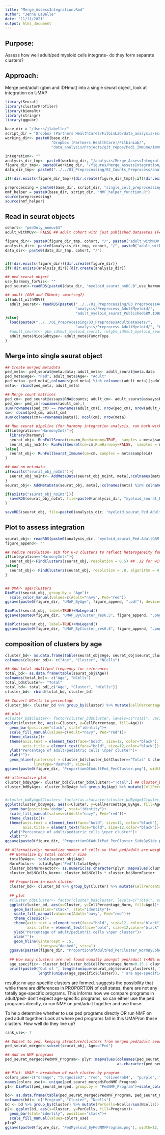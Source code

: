 ```yaml
---
title: "Merge_AssessIntegration.Rmd"
author: "Jenna LaBelle"
date: "11/11/2021"
output: html_document
---
```


## Purpose:
Assess how well adult/ped myeloid cells integrate- do they form separate clusters?

## Approach:
Merge ped/adult (gbm and IDHmut) into a single seurat object, look at integration on UMAP

```r
library(Seurat) 
library(clusterProfiler)
library(biomaRt)
library(stringr)
library(ggpubr)

base_dir = "/Users/jlabelle/"
script_dir = "Dropbox (Partners HealthCare)/FilbinLab/data_analysis/Scripts/"
working_dir<- paste0(base_dir, 
                     "Dropbox (Partners HealthCare)/FilbinLab/",
                     "data_analysis/Projects/git_repos/Pedi_Immune/ImmuneCellAnalysis/02b_Myeloid/03_CompareToAdult/")

integration<- ""
analysis_dir_tmp<- paste0(working_dir, "/analysis/Merge_AssessIntegration/", integration)
figure_dir_tmp<- paste0(working_dir, "/figures/Merge_AssessIntegration/", integration)
data_dir_tmp<- paste0("../../01_Preprocessing/02_Counts_Preprocess/analysis/detailed_annotation/",integration)

if(!dir.exists(figure_dir_tmp)){dir.create(figure_dir_tmp)};if(!dir.exists(analysis_dir_tmp)){dir.create(analysis_dir_tmp)}

preprocessing = paste0(base_dir, script_dir, "single_cell_preprocessing_helper_functions.R")
nmf_helper = paste0(base_dir, script_dir, "NMF_helper_function.R")
source(preprocessing)
source(nmf_helper)

```

## Read in seurat objects
```r
cohort<- "pedOnly_nomuv63"
adult_withMUV<- FALSE ## adult cohort with just published datasetes (FALSE) or with our 4 adult samples (TRUE)

figure_dir<- paste0(figure_dir_tmp, cohort, "/", paste0("adult_withMUV.", adult_withMUV), "/")
analysis_dir<- paste0(analysis_dir_tmp, cohort, "/", paste0("adult_withMUV.", adult_withMUV), "/")
data_dir<- paste0(data_dir_tmp, cohort, "/")


if(!dir.exists(figure_dir)){dir.create(figure_dir)}
if(!dir.exists(analysis_dir)){dir.create(analysis_dir)}

## ped seurat object
use_harmony_forVis<- ""
ped_seurat<-readRDS(paste0(data_dir, "myeloid_seurat_noDC.B",use_harmony_forVis, ".Rds"))

## adult (GBM and IDHmut; smartseq2)
if(adult_withMUV){
  adult_seurat<- readRDS(paste0("../../01_Preprocessing/03_PreprocessAdultDatasets/", 
                                "analysis/Preprocess_AdultMyeloid/",
                                "adult_myeloid_seurat_PublishedGBM.IDHmut.Filbin.Rds"))
}else{
  load(paste0("../../01_Preprocessing/03_PreprocessAdultDatasets/", 
                                "analysis/Preprocess_AdultMyeloid/", "GBMNeftel_IDHmut2018_myeloid_merged_seurat.Robj"))
  #adult_seurat<- gbm_idhmut_myeloid_seurat; rm(gbm_idhmut_myeloid_seurat)
  adult_meta$NiceSubtype<- adult_meta$TumorType
}

```

## Merge into single seurat object
```r
## Create merged metadata
ped_meta<- ped_seurat@meta.data; adult_meta<- adult_seurat@meta.data
ped_meta$Age<- "Ped"; adult_meta$Age<- "Adult"
ped_meta<- ped_meta[,colnames(ped_meta) %in% colnames(adult_meta)];adult_meta<- adult_meta[,colnames(adult_meta) %in% colnames(ped_meta)]
meta<- rbind(ped_meta, adult_meta)

## Merge count matrices
ped_cm<- ped_seurat@assays$RNA@counts; adult_cm<- adult_seurat@assays$RNA@counts
ped_cm<- ped_cm[rownames(adult_cm),]
sum(rownames(ped_cm) == rownames(adult_cm)); nrow(ped_cm); nrow(adult_cm)
cm<- cbind(ped_cm, adult_cm)
sum(colnames(cm)==rownames(meta)); ncol(cm); nrow(meta)

## Run seurat pipeline (for harmony integration analysis, run both with and without integration. Want to know if cells still don't cluster by age even without any integration)
if(integration=="HarmonyInt/"){
  library(harmony)
  seurat_obj<- RunFullSeurat(cm=cm,RunHarmony=TRUE,  samples = meta$sampleid)
  seurat_obj_noInt<- RunFullSeurat(cm=cm,RunHarmony=FALSE,  samples = meta$sampleid)
}else{
  seurat_obj<- RunFullSeurat_Immune(cm=cm, samples = meta$sampleid)
}

## Add on metadata
if(exists("seurat_obj_noInt")){
  seurat_obj_noInt<- AddMetaData(seurat_obj_noInt, meta[,!colnames(meta) %in% colnames(seurat_obj_noInt@meta.data)])
}
seurat_obj<- AddMetaData(seurat_obj, meta[,!colnames(meta) %in% colnames(seurat_obj@meta.data)])

if(exists("seurat_obj_noInt")){
  saveRDS(seurat_obj_noInt, file=paste0(analysis_dir, "myeloid_seurat_Ped.AdultGBM.IDHMut_merged_noInt.Rds"))
}

saveRDS(seurat_obj, file=paste0(analysis_dir, "myeloid_seurat_Ped.AdultGBM.IDHMut_merged.Rds"))
```

## Plot to assess integration
```r
seurat_obj<- readRDS(paste0(analysis_dir, "myeloid_seurat_Ped.AdultGBM.IDHMut_merged.Rds"))
figure_append<- ""

## reduce resolution- aim for 6-8 clusters to reflect heterogeneity found in NMF/Liger
if(integration=="HarmonyInt/"){
  seurat_obj<-FindClusters(seurat_obj, resolution = 0.5) ## .32 for without integration
}else{
  seurat_obj<- FindClusters(seurat_obj, resolution = .8, algorithm = 4, random.seed = 100)
}


## UMAP- age/clusters
DimPlot(seurat_obj, group.by = "Age")+
  scale_color_manual(values=c(Adult="navy", Ped="red"))
ggsave(paste0(figure_dir, "UMAP_ByAge", figure_append, ".pdf"), device="pdf", width=6, height=5)

DimPlot(seurat_obj, label=TRUE)+NoLegend()
ggsave(paste0(figure_dir, "UMAP_ByCluster_res0.5", figure_append, ".png"), width=6, height=6)

DimPlot(seurat_obj, label=TRUE)+NoLegend()
ggsave(paste0(figure_dir, "UMAP_ByCluster_res0.8", figure_append, ".png"), width=6, height=6)
```

## composition of clusters by age
```r
cluster_bd<- as.data.frame(table(seurat_obj$Age, seurat_obj$seurat_clusters))
colnames(cluster_bd)<- c("Age", "Cluster", "NCells")

## Add total adult/ped frequency for references
total_bd<- as.data.frame(table(seurat_obj$Age))
colnames(total_bd)<- c("Age", "NCells")
total_bd$Cluster<- "Total"
total_bd<- total_bd[,c("Age", "Cluster", "NCells")]
cluster_bd<- rbind(total_bd, cluster_bd)

## Convert NCells to percentage
cluster_bd<- cluster_bd %>% group_by(Cluster) %>% mutate(CellPercentage=NCells/sum(NCells)) %>% as.data.frame()

## plot
#cluster_bd$Cluster<- factor(cluster_bd$Cluster, levels=c("Total", variable_levels))
ggplot(cluster_bd, aes(x=Cluster, y=CellPercentage, fill=Age))+
  geom_bar(position="stack", stat="identity")+
  scale_fill_manual(values=c(Adult="navy", Ped="red"))+
  theme_classic()+
  theme(axis.text = element_text(face="bold", size=12, color="black"),
        axis.title = element_text(face="bold", size=12,color="black"))+
  ylab("Percentage of adult/pediatric cells \nper cluster")+
  xlab("")+
  geom_hline(yintercept = cluster_bd[cluster_bd$Cluster=="Total" & cluster_bd$Age=="Ped", "CellPercentage"],
             linetype="dashed", size=1)
ggsave(paste0(figure_dir, "ProportionOfAdultPed_PerCluster.png"), width=6, height=4)

## alternative plot
cluster_bdByAge<- cluster_bd[cluster_bd$Cluster!="Total",] ## cluster_bd from previous chunk
cluster_bdByAge<- cluster_bdByAge %>% group_by(Age) %>% mutate(CellPercentage_ByAge=NCells/sum(NCells)) %>% as.data.frame()


#cluster_bdByAge$Cluster<- factor(as.character(cluster_bdByAge$Cluster), levels=c(variable_levels))
ggplot(cluster_bdByAge, aes(x=Cluster, y=CellPercentage_ByAge, fill=Age))+
  geom_bar(position="dodge", stat="identity")+
  scale_fill_manual(values=c(Adult="navy", Ped="red"))+
  theme_classic()+
  theme(axis.text = element_text(face="bold", size=12, color="black"),
        axis.title = element_text(face="bold", size=12,color="black"))+
  ylab("Percentage of adult/pediatric cells \nper cluster")+
  xlab("")
ggsave(paste0(figure_dir, "ProportionOfAdultPed_PerCluster_SideBySide.png"), width=6, height=4)

## Alternatively: normalize number of cells so that ped/adult are weighted equally- i.e., 50/50 cluster means equally likely for ped/adult, even given the larger cell n in adult
  ## Normalize by total cohort n size
  totalByAge<- table(seurat_obj$Age)
  NormFactor<- totalByAge["Ped"]/totalByAge
  cluster_bd$NormFactor<- as.numeric(as.character(plyr::mapvalues(cluster_bd$Age, names(NormFactor), NormFactor)))
  cluster_bd$NCells_Norm<- cluster_bd$NCells * cluster_bd$NormFactor
  
  ## Proportion in each cluster 
  cluster_bd<- cluster_bd %>% group_by(Cluster) %>% mutate(CellPercentage_Norm=NCells_Norm/sum(NCells_Norm)) %>% as.data.frame()
  
  ## plot
  #cluster_bd$Cluster<- factor(cluster_bd$Cluster, levels=c("Total", variable_levels))
  ggplot(cluster_bd, aes(x=Cluster, y=CellPercentage_Norm, fill=Age))+
    geom_bar(position="stack", stat="identity")+
    scale_fill_manual(values=c(Adult="navy", Ped="red"))+
    theme_classic()+
    theme(axis.text = element_text(face="bold", size=12, color="black"),
          axis.title = element_text(face="bold", size=12,color="black"))+
    ylab("Percentage of adult/pediatric cells \nper cluster")+
    xlab("")+
    geom_hline(yintercept = .5,
               linetype="dashed", size=1)
  ggsave(paste0(figure_dir, "ProportionOfAdultPed_PerCluster_NormByCohortSize.png"), width=6, height=4)
  
  ## How many clusters are not found equally amongst ped/adult (<40% or >60% belonging to 1 age group)
  age_specific<- cluster_bd[cluster_bd$CellPercentage_Norm<0.35 | cluster_bd$CellPercentage_Norm>0.65,]
  print(paste0("Out of ", length(unique(seurat_obj$seurat_clusters)), " clusters, ",  
               length(unique(age_specific$Cluster)), " are age-specific"))
```
results: no age-specific clusters are formed. suggests the possibility that while there are differences in PROPORTION of cell states, there are not any totally age-specific programs. This informs how we compare programs in adult/ped- don't expect age-specific programs, so can either use the ped programs directly, or run NMF on ped/adult together and use those.

To help determine whether to use ped programs directly OR run NMF on ped adult together:
Look at where ped programs fall in this UMAP/on these clusters. How well do they line up?
```r
rank_use<- 7

## Subset to ped, keeping structure/clusters from merged ped/adult seurat
ped_seurat_merged<-subset(seurat_obj, Age=="Ped")

## Add on NMF programs
ped_seurat_merged$PedNMF_Program<- plyr::mapvalues(colnames(ped_seurat_merged), colnames(ped_seurat), 
                                                   as.character(ped_seurat@meta.data[[paste0("NMF_rank", rank_use, "_annotByAdult10X")]]))

## Plot- UMAP + breakdown of each cluster by program
colors_use<-c("orange", "turquoise3", "red", "olivedrab4",  "purple", "navy" ,"grey22")
names(colors_use)<- unique(ped_seurat_merged$PedNMF_Program)
p1<- DimPlot(ped_seurat_merged, group.by = "PedNMF_Program")+scale_color_manual(values=colors_use)

bd<- as.data.frame(table(ped_seurat_merged$PedNMF_Program, ped_seurat_merged$seurat_clusters))
colnames(bd)<- c("Program", "Cluster", "Ncells")
bd <- bd %>% group_by(Cluster) %>% mutate(PerCells=Ncells/sum(Ncells)) %>% as.data.frame()
p2<- ggplot(bd, aes(x=Cluster, y=PerCells, fill=Program))+
  geom_bar(stat="identity", position="stack")+
  scale_fill_manual(values=colors_use)
p1+p2
ggsave(paste0(figure_dir, "PedMyeloid_ByPedNMFProgram.png"), width=12, height=5)

```


